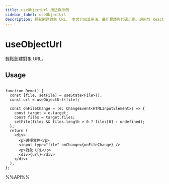 ```yaml
---
title: useObjectUrl 用法與示例
sidebar_label: useObjectUrl
description: 輕鬆創建對象 URL。 本文介紹其用法、最佳實踐與代碼示例。適用於 React 開發中需要處理副作用的場景。
---
```

# useObjectUrl

輕鬆創建對象 URL。

## Usage

```tsx live

function Demo() {
  const [file, setFile] = useState<File>();
  const url = useObjectUrl(file);

  const onFileChange = (e: ChangeEvent<HTMLInputElement>) => {
    const target = e.target;
    const files = target.files;
    setFile(files && files.length > 0 ? files[0] : undefined);
  };
  return (
    <div>
      <p>選擇文件</p>
      <input type="file" onChange={onFileChange} />
      <p>對象 URL</p>
      <div>{url}</div>
    </div>
  );
};

```

%%API%%